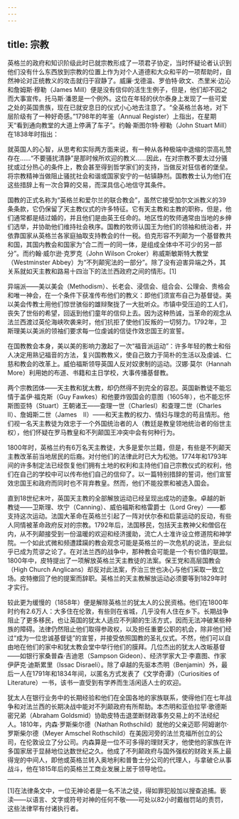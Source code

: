 ```yaml
---
---
---
```

title: 宗教
---




英格兰的政府和知识阶级此时已就宗教形成了一项君子协定，当时怀疑论者认识到他们没有什么东西放到宗教的位置上作为对个人道德和大众和平的一项帮助时，自然神论对正统教义的攻击就归于寂静了。威廉·戈德温、罗伯特·欧文、杰里米·边沁和詹姆斯·穆勒（James Mill）便是没有信仰的活生生例子，但是，他们却不因之而大事宣传。托马斯·潘恩是一个例外。这位在年轻的伏尔泰身上发现了一些可爱之处的英国贵族，现在已就安息日的仪式小心地去注意了。“全英格兰各地，对下层阶级有了一种好奇感。”1798年的年鉴（Annual Register）上指出，在星期天“看到通向教堂的大道上停满了车子”。约翰·斯图尔特·穆勒（John Stuart Mill）在1838年时指出：

就英国人的心智，从思考和实际两方面来说，有一种从各种极端中退缩的崇高礼赞存在……“不要骚扰清静”是那时候所欢迎的教义……因此，在对宗教不要太过分骚扰或过分热心的条件上，教会甚至得到哲学家们的支持，当做反对狂信者的堡垒。将宗教精神当做阻止骚扰社会和谐或国家安宁的一帖镇静剂。国教教士认为他们在这些措辞上有一次合算的交易，而深具信心地信守其条件。



国教的正式名称为“英格兰和爱尔兰的联合教会”，虽然它接受加尔文派教义的39条条款，它仍保留了天主教仪式的许多特征。它有天主教和主教的职称，但是，他们通常都是结过婚的，并且他们是由英王任命的。地区性的牧师通常由当地的乡绅们选举，并协助他们维持社会秩序。国教的牧师认国王为他们的领袖和统治者，并依靠国家从英格兰各家庭抽取支持教会的什一税。伯克形容不列颠为一个基督教共和国，其国内教会和国家为“合二而一的同一体，是组成全体中不可少的另一部分”。而约翰·威尔逊·克罗克（John Wilson Croker）称威斯敏斯特大教堂（Westminster Abbey）为“不列颠宪法的一部分”。除了没有迫害异端之外，其关系就如天主教和路易十四治下的法兰西政府之间的情形。[1]

异端派——美以美会（Methodism）、长老会、浸信会、组合会、公理会、贵格会和唯一神会，在一个条件下获准传布他们的教义：即他们须宣布自己为基督徒。美以美会传教士用他们惊世骇俗的雄辩聚拢了一大批听众。市镇中受压迫的工人们，丧失了世俗的希望，回返到他们童年的信仰上去。因为这种热诚，当革命的观念从法兰西渡过英伦海峡吹袭来时，他们抗拒了使他们反叛的一切努力。1792年，卫斯理美以美派的领袖们要求每一位虔诚的信徒作效忠国王的宣誓。

在国教教会本身，美以美的影响力激起了一次“福音派运动”：许多年轻的教士和俗人决定用熟记福音的方法，复兴国教教义，使自己致力于简朴的生活以及虔诚、仁慈和教会的改革上。威伯福斯领导英国人反对奴隶制的运动。汉娜·莫尔（Hannah More）利用她的布道、书籍和主日学校，大事传播基督教。

两个宗教团体——天主教和犹太教，却仍然得不到完全的容忍。英国新教徒不能忘情于盖伊·福克斯（Guy Fawkes）和他要炸毁国会的意图（1605年），也不能忘怀斯图亚特（Stuart）王朝诸王——查理一世（CharlesⅠ）和查理二世（Charles　Ⅱ）、詹姆斯二世（James　Ⅱ）——和天主教的权力、情妇与理念的苟且情形。他们视一名天主教徒为效忠于一个外国统治者的人（教廷是教皇领地统治者的俗世主权），他们怀疑在罗马教皇和不列颠国王冲突中会有何种行为。

1800年时，英格兰约有6万名天主教徒，大多是爱尔兰籍，但是，有些是不列颠天主教改革前当地居民的后裔。对付他们的法律此时已大为松弛。1774年和1793年间的许多制定法已经恢复他们拥有土地的权利和主持他们自己宗教仪式的权利，他们在自己的学校中可以传布他们自己的信仰了。以一篇特别措辞的誓词，他们宣誓效忠国王和政府而同时也不背弃教皇。然而，他们不能投票和被选入国会。

直到18世纪末叶，英国天主教的全部解放运动已经呈现出成功的迹象。卓越的新教徒——卫斯理、坎宁（Canning）、威伯福斯和格雷爵士（Lord Grey）——都支持这次运动。法国大革命在英格兰引起了一阵对伏尔泰和启蒙运动的反动，有些人同情被革命政府反对的宗教。1792年后，法国移民，包括天主教神父和僧侣在内，从不列颠接受到一份温暖的欢迎和经济援助，流亡人士准许设立修道院和神学院。一个如此式微和频遭蹂躏的教会观念可能是英格兰的一次危机的说法，至此似乎已成为荒谬之论了。在对法兰西的战争中，那种教会可能是一个有价值的联盟。1800年中，皮特提出了一项解放英格兰天主教徒的法案。保王党和高层国教会（High Church Anglicans）却反对此法案，乔治三世也决心与他们采取一致立场。皮特撤回了他的提案而辞职。英格兰的天主教解放运动必须要等到1829年时才实行。

较此更为缓慢的（1858年）便是解除英格兰的犹太人的公民资格。他们在1800年时约有2.6万人：大多住在伦敦，有些则在省城，几乎没有人住在乡下。长期战争阻止了更多移民，也让英国的犹太人适应不列颠的生活方式，因而无法冲破某些种族的障碍。法律仍然阻止他们取得参政权，以及担任重要公职的机会，除非他们经过“成为一位忠诚基督徒”的宣誓，并接受依照国教的圣礼仪式。不然，他们可以自由地在他们的家中和犹太教会堂中举行他们的膜拜。几位杰出的犹太人改皈基督——如银行家桑普森·吉迪恩（Sampson Gideon）、经济学家大卫·李嘉图、作家伊萨克·迪斯累里（Issac Disraeli）。除了卓越的先驱本杰明（Benjamin）外，最后一人在1791年和1834年间，以匿名方式发表了《文学奇谭》（Curiosities of Literature）一书，该书一直受到有学养而生活闲适人士的欢迎。

犹太人在银行业务中的长期经验和他们在全国各地的家族联系，使得他们在七年战争和对法兰西的长期决战中能对不列颠政府有所帮助。本杰明和亚伯拉罕·歌德斯密兄弟（Abraham Goldsmid）协助皮特击退垄断财政事务交易上的不法经纪人。1810年，内森·罗斯柴尔德（Nathan Rothschild）就他的父亲迈耶·阿姆谢尔·罗斯柴尔德（Meyer Amschel Rothschild）在美因河旁的法兰克福所创立的公司，在伦敦设立了分公司。内森算是一位不可多得的理财天才，他使他的家族在许多国家居于显赫地位达数世纪之久。他成了不列颠政府与国外强权的财政关系上最得宠的中间人，即他或英格兰转入奥地利和普鲁士分公司的代理人，与拿破仑从事战斗，他在1815年后的英格兰工商业发展上居于领导地位。



* * *



[1]在法律条文中，一位无神论者是一名不法之徒，得如罪犯般加以搜查追捕。亵渎——以语言、文字或符号对神的任何不敬——可处以82小时戴枷罚站的责罚，这些法律罕有付诸执行者。